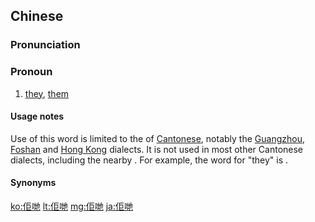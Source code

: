 ==Chinese==
{{zh-forms|he (dialectal)|''plural particle''}}

===Pronunciation===
{{zh-pron
|c=keoi5 dei6
|cat=pron
}}

===Pronoun===
{{zh-pronoun}}

# {{lb|zh|Cantonese|vernacular}} [[they]], [[them]]
#: {{zh-x|佢哋 係 學生。|They are students.|C-GZ}}
#: {{zh-x|唔好 摸 啲 老鼠 啦，佢哋 咁{gam3} 污糟邋{laat6}遢{taat3}。|Don't touch the rats; they are so dirty.|C-GZ}}

====Usage notes====
Use of this word is limited to the {{w|Yue Chinese#Dialects|Guangfu dialects}} of [[Cantonese]], notably the [[Guangzhou]], [[Foshan]] and [[Hong Kong]] dialects. It is not used in most other Cantonese dialects, including the nearby {{w|Siyi dialect}}. For example, the {{w|Taishanese}} word for "they" is {{zh-l|𠊬|tr={{IPAchar|/kʰiak̚²¹/}}}}.

====Synonyms====
{{zh-dial|他們}}

[[ko:佢哋]]
[[lt:佢哋]]
[[mg:佢哋]]
[[ja:佢哋]]